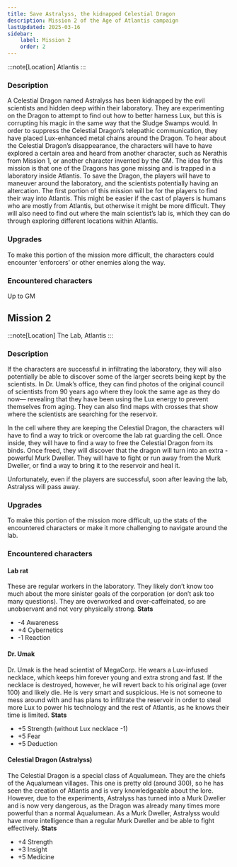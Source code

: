 ```yaml
---
title: Save Astralyss, the kidnapped Celestial Dragon
description: Mission 2 of the Age of Atlantis campaign
lastUpdated: 2025-03-16
sidebar:
    label: Mission 2
    order: 2
---
```


:::note[Location]
Atlantis
:::

### Description
A Celestial Dragon named Astralyss has been kidnapped by the evil scientists and hidden deep within their laboratory. They are experimenting on the Dragon to attempt to find out how to better harness Lux, but this is corrupting his magic in the same way that the Sludge Swamps would. In order to suppress the Celestial Dragon’s telepathic communication, they have placed Lux-enhanced metal chains around the Dragon. 
To hear about the Celestial Dragon’s disappearance, the characters will have to have explored a certain area and heard from another character, such as Nerathis from Mission 1, or another character invented by the GM. The idea for this mission is that one of the Dragons has gone missing and is trapped in a laboratory inside Atlantis. To save the Dragon, the players will have to maneuver around the laboratory, and the scientists potentially having an altercation.
The first portion of this mission will be for the players to find their way into Atlantis. This might be easier if the cast of players is humans who are mostly from Atlantis, but otherwise it might be more difficult. They will also need to find out where the main scientist’s lab is, which they can do through exploring different locations within Atlantis.


### Upgrades
To make this portion of the mission more difficult, the characters could encounter ‘enforcers’ or other enemies along the way. 


### Encountered characters
Up to GM

## Mission 2
:::note[Location]
The Lab, Atlantis
:::

### Description
If the characters are successful in infiltrating the laboratory, they will also potentially be able to discover some of the larger secrets being kept by the scientists. In Dr. Umak’s office, they can find photos of the original council of scientists from 90 years ago where they look the same age as they do now— revealing that they have been using the Lux energy to prevent themselves from aging. They can also find maps with crosses that show where the scientists are searching for the reservoir. 

In the cell where they are keeping the Celestial Dragon, the characters will have to find a way to trick or overcome the lab rat guarding the cell. Once inside, they will have to find a way to free the Celestial Dragon from its binds. Once freed, they will discover that the dragon will turn into an extra - powerful Murk Dweller. They will have to fight or run away from the Murk Dweller, or find a way to bring it to the reservoir and heal it. 

Unfortunately, even if the players are successful, soon after leaving the lab, Astralyss will pass away.

### Upgrades 
To make this portion of the mission more difficult, up the stats of the encountered characters or make it more challenging to navigate around the lab.

### Encountered characters
#### Lab rat
These are regular workers in the laboratory. They likely don’t know too much about the more sinister goals of the corporation (or don’t ask too many questions). They are overworked and over-caffeinated, so are unobservant and not very physically strong. 
**Stats**
- -4 Awareness
- +4 Cybernetics
- -1 Reaction

#### Dr. Umak
Dr. Umak is the head scientist of MegaCorp. He wears a Lux-infused necklace, which keeps him forever young and extra strong and fast. If the necklace is destroyed, however, he will revert back to his original age (over 100) and likely die. He is very smart and suspicious. He is not someone to mess around with and has plans to infiltrate the reservoir in order to steal more Lux to power his technology and the rest of Atlantis, as he knows their time is limited.
**Stats**
- +5 Strength (without Lux necklace -1)
- +5 Fear 
- +5 Deduction

#### Celestial Dragon (Astralyss)
The Celestial Dragon is a special class of Aqualumean. They are the chiefs of the Aqualumean villages. This one is pretty old (around 300), so he has seen the creation of Atlantis and is very knowledgeable about the lore. However, due to the experiments, Astralyss has turned into a Murk Dweller and is now very dangerous, as the Dragon was already many times more powerful than a normal Aqualumean. As a Murk Dweller, Astralyss would have more intelligence than a regular Murk Dweller and be able to fight effectively.
**Stats**
- +4 Strength 
- +3 Insight
- +5 Medicine

